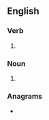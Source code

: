 ==English==

===Verb===
{{head|en|verb form}}

# {{en-third-person singular of|uproot}}

===Noun===
{{head|en|noun form}}

# {{plural of|en|uproot}}

===Anagrams===
* {{anagrams|en|a=ooprstu|portous}}